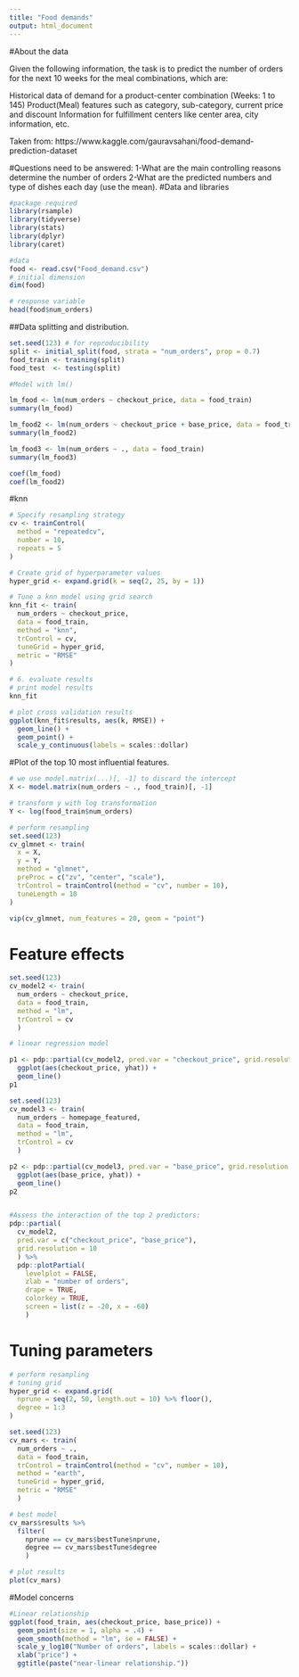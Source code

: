 ```yaml
---
title: "Food demands"
output: html_document
---
```


#About the data

Given the following information, the task is to predict the number of orders for the next 10 weeks for the meal combinations, which are:

Historical data of demand for a product-center combination (Weeks: 1 to 145)
Product(Meal) features such as category, sub-category, current price and discount
Information for fulfillment centers like center area, city information, etc.

Taken from:
https://www.kaggle.com/gauravsahani/food-demand-prediction-dataset

#Questions need to be answered:
1-What are the main controlling reasons determine the number of orders
2-What are the predicted numbers and type of dishes each day (use the mean).
#Data and libraries

```r
#package required
library(rsample)
library(tidyverse)
library(stats)
library(dplyr)
library(caret)

#data
food <- read.csv("Food_demand.csv")
# initial dimension
dim(food)

# response variable
head(food$num_orders)

```
##Data splitting and distribution.

```r
            
set.seed(123) # for reproducibility
split <- initial_split(food, strata = "num_orders", prop = 0.7)
food_train <- training(split)
food_test  <- testing(split)

#Model with lm()

lm_food <- lm(num_orders ~ checkout_price, data = food_train)
summary(lm_food)

lm_food2 <- lm(num_orders ~ checkout_price + base_price, data = food_train)
summary(lm_food2)

lm_food3 <- lm(num_orders ~ ., data = food_train)
summary(lm_food3)

coef(lm_food) 
coef(lm_food2) 

```
#knn
```r
# Specify resampling strategy
cv <- trainControl(
  method = "repeatedcv", 
  number = 10, 
  repeats = 5
)

# Create grid of hyperparameter values
hyper_grid <- expand.grid(k = seq(2, 25, by = 1))

# Tune a knn model using grid search
knn_fit <- train(
  num_orders ~ checkout_price, 
  data = food_train, 
  method = "knn", 
  trControl = cv, 
  tuneGrid = hyper_grid,
  metric = "RMSE"
)

# 6. evaluate results
# print model results
knn_fit

# plot cross validation results
ggplot(knn_fit$results, aes(k, RMSE)) + 
  geom_line() +
  geom_point() +
  scale_y_continuous(labels = scales::dollar)
```
#Plot of the top 10 most influential features.

```r
# we use model.matrix(...)[, -1] to discard the intercept
X <- model.matrix(num_orders ~ ., food_train)[, -1]

# transform y with log transformation
Y <- log(food_train$num_orders)

# perform resampling
set.seed(123)
cv_glmnet <- train(
  x = X,
  y = Y,
  method = "glmnet",
  preProc = c("zv", "center", "scale"),
  trControl = trainControl(method = "cv", number = 10),
  tuneLength = 10
)

vip(cv_glmnet, num_features = 20, geom = "point")

```


# Feature effects
```r
set.seed(123)
cv_model2 <- train(
  num_orders ~ checkout_price, 
  data = food_train, 
  method = "lm",
  trControl = cv
  )

# linear regression model

p1 <- pdp::partial(cv_model2, pred.var = "checkout_price", grid.resolution = 10) %>% 
  ggplot(aes(checkout_price, yhat)) +
  geom_line()
p1

set.seed(123)
cv_model3 <- train(
  num_orders ~ homepage_featured, 
  data = food_train, 
  method = "lm",
  trControl = cv
  )

p2 <- pdp::partial(cv_model3, pred.var = "base_price", grid.resolution = 10) %>% 
  ggplot(aes(base_price, yhat)) +
  geom_line()
p2


#Assess the interaction of the top 2 predictors:
pdp::partial(
  cv_model2,
  pred.var = c("checkout_price", "base_price"),
  grid.resolution = 10
  ) %>% 
  pdp::plotPartial(
    levelplot = FALSE,
    zlab = "number of orders", 
    drape = TRUE, 
    colorkey = TRUE, 
    screen = list(z = -20, x = -60)
    )
```
# Tuning parameters
```r
# perform resampling
# tuning grid
hyper_grid <- expand.grid(
  nprune = seq(2, 50, length.out = 10) %>% floor(),
  degree = 1:3
)

set.seed(123)
cv_mars <- train(
  num_orders ~ ., 
  data = food_train, 
  trControl = trainControl(method = "cv", number = 10),
  method = "earth",
  tuneGrid = hyper_grid,
  metric = "RMSE"
  )

# best model
cv_mars$results %>%
  filter(
    nprune == cv_mars$bestTune$nprune,
    degree == cv_mars$bestTune$degree
    )

# plot results
plot(cv_mars)
```


#Model concerns
```r
#Linear relationship
ggplot(food_train, aes(checkout_price, base_price)) + 
  geom_point(size = 1, alpha = .4) + 
  geom_smooth(method = "lm", se = FALSE) +
  scale_y_log10("Number of orders", labels = scales::dollar) +
  xlab("price") +
  ggtitle(paste("near-linear relationship."))

```





